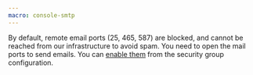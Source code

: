 ```yaml
---
macro: console-smtp
---
```


By default, remote email ports (25, 465, 587) are blocked, and cannot be reached from our infrastructure to avoid spam. You need to open the mail ports to send emails. You can [enable them](/compute/instances/how-to/send-emails-from-your-instance) from the security group configuration.

